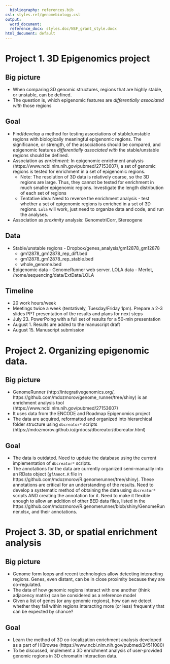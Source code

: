 ```yaml
---
  bibliography: references.bib
csl: styles.ref/genomebiology.csl
output:
  word_document:
  reference_docx: styles.doc/NSF_grant_style.docx
html_document: default
---
```


# Project 1. 3D Epigenomics project

## Big picture

- When comparing 3D genomic structures, regions that are highly stable, or unstable, can be defined. 
- The question is, which epigenomic features are _differentially associated with_ those regions

## Goal

- Find/develop a method for testing associations of stable/unstable regions with biologically meaningful epigenomic regions. The significance, or strength, of the associations should be compared, and epigenomic features _differentially associated with_ the stable/unstable regions should be defined.
- Association as _enrichment_: In epigenomic enrichment analysis (https://www.ncbi.nlm.nih.gov/pubmed/27153607), a set of genomic regions is tested for enrichment in a set of epigenomic regions. 
    - Note: The resolution of 3D data is relatively coarse, so the 3D regions are large. Thus, they cannot be tested for enrichment in much smaller epigenomic regions. Investigate the length distribution of each set of regions
    - Tentative idea: Need to reverse the enrichment analysis - test whether a set of epigenomic regions is enriched in a set of 3D regions. `Lola` will work, just need to organize data and code, and run the analyses.
- Association as _proximity_ analysis: GenometriCorr, Stereogene

## Data

- Stable/unstable regions - Dropbox/genes_analysis/gm12878_gm12878
    - gm12878_gm12878_rep_diff.bed
    - gm12878_gm12878_rep_stable.bed
    - whole_genome.bed

- Epigenomic data - GenomeRunner web server. LOLA data - Merlot, /home/sequencing/data/ExtData/LOLA

## Timeline

- 20 work hours/week
- Meetings twice a week (tentatively, Tuesday/Friday 1pm). Prepare a 2-3 slides PPT presentation of the results and plans for next steps
- July 23. PowerPoing with a full set of results for a 50-min presentation
- August 1. Results are added to the manuscript draft
- August 15. Manuscript submission


# Project 2. Organizing epigenomic data.

## Big picture

- GenomeRunner (http://integrativegenomics.org/, https://github.com/mdozmorov/genome_runner/tree/shiny) is an enrichment analysis tool (https://www.ncbi.nlm.nih.gov/pubmed/27153607)
- It uses data from the ENCODE and Roadmap Epigenomics project
- The data are acquired, reformatted and organized into hierarchical folder structure using `dbcreator*` scripts (https://mdozmorov.github.io/grdocs/dbcreator/dbcreator.html)

## Goal

- The data is outdated. Need to update the database using the current implementation of `dbcreator*` scripts.
- The annotations for the data are currently organized semi-manually into an RData object (`gfAnnot.R` file in https://github.com/mdozmorov/R.genomerunner/tree/shiny). These annotations are critical for an understanding of the results. Need to develop a systematic method of obtaining the data using `dbcreator*` scripts AND creating the annotation for it. Need to make it flexible enough to allow an addition of other BED data files, listed in the https://github.com/mdozmorov/R.genomerunner/blob/shiny/GenomeRunner.xlsx, and their annotations.



# Project 3. 3D, or spatial enrichment analysis

## Big picture

- Genome form loops and recent technologies allow detecting interacting regions. Genes, even distant, can be in close proximity because they are co-regulated. 
- The data of how genomic regions interact with one another (think adjacency matrix) can be considered as a reference model
- Given a list of genes (or any genomic regions), how can we detect whether they fall within regions interacting more (or less) frequently that can be expected by chance?

## Goal

- Learn the method of 3D co-localization enrichment analysis developed as a part of HiBrowse (https://www.ncbi.nlm.nih.gov/pubmed/24511080)
- To be discussed, implement a 3D enrichment analysis of user-provided genomic regions in 3D chromatin interaction data.
